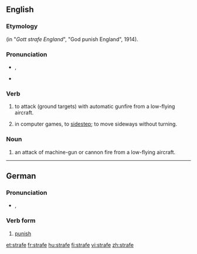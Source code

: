 {{also|Strafe}}
==English==

===Etymology===
{{etyl|de}} {{term|strafe||punish|lang=de}} (in "''Gott strafe England''", "God punish England", 1914).

===Pronunciation===
* {{a|UK}} {{IPA|/stɹeɪf/}}, {{SAMPA|/streIf/}}
* {{rhymes|eɪf}}

===Verb===
{{en-verb|straf|es}}

# {{transitive}} to attack (ground targets) with automatic gunfire from a low-flying aircraft.
# {{transitive}} in computer games, to [[sidestep]]; to move sideways without turning.

===Noun===
{{en-noun}}

# an attack of machine-gun or cannon fire from a low-flying aircraft.

----

==German==

===Pronunciation===
* {{IPA|/ˈstʁaːf.ə/|lang=de}}, {{SAMPA|/"stRa:f.@/}}

===Verb form===
{{infl|de|verb form|1st person singular and imperative of|[[strafen]]}}

# [[punish]]

[[et:strafe]]
[[fr:strafe]]
[[hu:strafe]]
[[fi:strafe]]
[[vi:strafe]]
[[zh:strafe]]